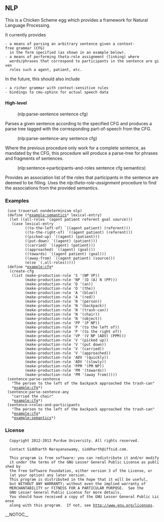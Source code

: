 == NLP ==

This is a Chicken Scheme egg which provides a framework for Natural
Language Processing.

It currently provides
 - a means of parsing an arbitrary sentence given a context-free grammar (CFG)
   in the form specified (as shown in an example below).
 - a means of performing theta-role assignment (linking) where
   words/phrases that correspond to participants in the sentence are given
   roles such a agent, patient, etc.

In the future, this should also include
 - a richer grammar with context-sensitive rules
 - bindings to cmu-sphinx for actual speech data

==== High-level ====

:(nlp:parse-sentence sentence cfg)

Parses a given sentence according to the specified CFG and produces a parse
tree tagged with the corresponding part-of-speech from the CFG.

:(nlp:parse-sentence-any sentence cfg)

Where the previous procedure only work for a complete sentence, as mandated by
the CFG, this procedure will produce a parse-tree for phrases and fragments of
sentences.

:(nlp:sentence->participants-and-roles sentence cfg semantics)

Provides an association list of the roles that participants in the sentence are
deemed to be filling. Uses the ''nlp:theta-role-assignment'' procedure to find the
associations from the provided semantics.

=== Examples ===

  (use traversal nondeterminism nlp)
  (define (*example:semantics* lexical-entry)
   (let ((all-roles '(agent patient referent goal source)))
    (case lexical-entry
          ((to-the-left-of) `((agent patient) (referent)))
          ((to-the-right-of) `((agent patient) (referent)))
          ((picked-up) `((agent) (patient)))
          ((put-down) `((agent) (patient)))
          ((carried) `((agent) (patient)))
          ((approached) `((agent) (goal)))
          ((towards) `((agent patient) (goal)))
          ((away-from) `((agent patient) (source)))
          (else `(,all-roles)))))
  (define *example:cfg*
   (create-cfg
    (list (make-production-rule 'S '(NP VP))
          (make-production-rule 'NP '(D (A) N (PP)))
          (make-production-rule 'D '(an))
          (make-production-rule 'D '(the))
          (make-production-rule 'A '(blue))
          (make-production-rule 'A '(red))
          (make-production-rule 'N '(person))
          (make-production-rule 'N '(backpack))
          (make-production-rule 'N '(trash-can))
          (make-production-rule 'N '(chair))
          (make-production-rule 'N '(object))
          (make-production-rule 'PP '(P NP))
          (make-production-rule 'P '(to the left of))
          (make-production-rule 'P '(to the right of))
          (make-production-rule 'VP '(V NP (ADV) (PPM)))
          (make-production-rule 'V '(picked up))
          (make-production-rule 'V '(put down))
          (make-production-rule 'V '(carried))
          (make-production-rule 'V '(approached))
          (make-production-rule 'ADV '(quickly))
          (make-production-rule 'ADV '(slowly))
          (make-production-rule 'PPM '(PM NP))
          (make-production-rule 'PM '(towards))
          (make-production-rule 'PM '(away from)))))
  (sentence:parse-sentence
    "The person to the left of the backpack approached the trash-can"
    *example:cfg*)
  (sentence:parse-sentence-any
    "carried the chair"
    *example:cfg*)
  (sentence->roles-and-participants
    "The person to the left of the backpack approached the trash-can"
    *example:cfg*
    *example:semantics*)

=== License ===

   Copyright 2012-2013 Purdue University. All rights reserved.

   Contact Siddharth Narayanaswamy, siddharth@iffsid.com.

   This program is free software: you can redistribute it and/or modify
   it under the terms of the GNU Lesser General Public License as published by
   the Free Software Foundation, either version 3 of the License, or
   (at your option) any later version.
   This program is distributed in the hope that it will be useful,
   but WITHOUT ANY WARRANTY; without even the implied warranty of
   MERCHANTABILITY or FITNESS FOR A PARTICULAR PURPOSE.  See the
   GNU Lesser General Public License for more details.
   You should have received a copy of the GNU Lesser General Public License
   along with this program.  If not, see http://www.gnu.org/licenses.
__NOTOC__
